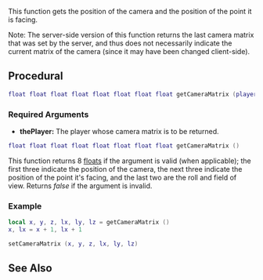 
{{Server client function}}
This function gets the position of the camera and the position of the point it is facing.

Note: The server-side version of this function returns the last camera matrix that was set by the server, and thus does not necessarily indicate the current matrix of the camera (since it may have been changed client-side).

==Procedural==
<section name="Server" class="server" show="true">
<syntaxhighlight lang="lua">
float float float float float float float float getCameraMatrix (player thePlayer)
</syntaxhighlight>
{{OOP||[[/player.md|player]]:getCameraMatrix|cameraMatrix|setCameraMatrix}}

===Required Arguments===
*'''thePlayer:''' The player whose camera matrix is to be returned.
</section>

<section name="Client" class="client" show="true">
<syntaxhighlight lang="lua">
float float float float float float float float getCameraMatrix ()
</syntaxhighlight>
{{OOP||[[/Camera.md|Camera]].getMatrix|matrix|setCameraMatrix}}
</section>

This function returns 8 [[/float.md|floats]] if the argument is valid (when applicable); the first three indicate the position of the camera, the next three indicate the position of the point it's facing, and the last two are the roll and field of view. Returns ''false'' if the argument is invalid.

===Example===
<section name="Client" class="client" show="true">
<syntaxhighlight lang="lua">
local x, y, z, lx, ly, lz = getCameraMatrix ()
x, lx = x + 1, lx + 1

setCameraMatrix (x, y, z, lx, ly, lz)
</syntaxhighlight>
</section>

==See Also==
{{Camera functions}}